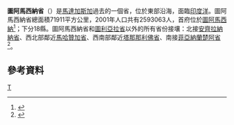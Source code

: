{{expand language|en|time=2019-02-13T14:06:58+00:00}}
{{refimprove|time=2019-02-13T14:06:58+00:00}}
{{Infobox settlement
| name = 圖阿馬西納省
| native_name = Toamasina
| native_name_lang = fr
| settlement_type = 省
| image_skyline = 
| image_alt =
| image_caption = 
| image_flag = 
| flag_alt =
| image_seal = 
| seal_alt =
| image_shield = 
| shield_alt =
| nickname =
| motto =
| image_map = Madagascar Toamasina Province.svg
| map_alt =
| map_caption = 馬達加斯加全境，其中橙色部分為過去的圖阿馬西納省
| pushpin_map =
| pushpin_label_position =
| pushpin_map_alt =
| pushpin_map_caption =
| coordinates = {{coord|17|45|S|48|45|E|display=inline,title}}
| coor_pinpoint = 首府
| coordinates_footnotes =
| subdivision_type = 國家
| subdivision_name = {{Flag|Madagascar}}
| established_title =
| established_date = 
| founder =
| seat_type = 首府
| seat = [[圖阿馬西納|圖阿馬西納]]
| government_footnotes =
| leader_party =
| leader_title = 
| leader_name = 
| unit_pref = Metric<!-- or US or UK -->
| area_footnotes =
| area_total_km2 = 71911
| area_land_km2 =
| area_water_km2 =
| area_water_percent =
| area_note = 
| elevation_footnotes =
| elevation_m =
| population_footnotes =
| population_total = 2855600
| population_as_of = 2004
| population_density_km2 = auto
| population_demonym = 
| population_note = 
| timezone1 = UTC+3
| utc_offset1 = 
| timezone1_DST =
| utc_offset1_DST =
| postal_code_type =
| postal_code =
| area_code_type =
| area_code = 
| iso_code = 
| website = 
| footnotes = 
}}
'''圖阿馬西納省'''（{{lang-fr|Toamasina}}）是[[馬達加斯加|馬達加斯加]]過去的一個省，位於東部沿海，面臨[[印度洋|印度洋]]。圖阿馬西納省總面積71911平方公里，2001年人口共有2593063人，首府位於[[圖阿馬西納|圖阿馬西納]]<ref name="BanerjeeCarlin2003">{{cite book|last1=Banerjee|first1=Sudipto|last2=Carlin|first2=Bradley P.|last3=Gelfand|first3=Alan E.|title=Hierarchical Modeling and Analysis for Spatial Data|url=https://books.google.com/books?id=YqpZKTp-Wh0C&pg=PA200|date=2003|publisher=CRC Press|isbn=978-0-203-48780-8|page=200|access-date=2019-03-14|archive-date=2020-03-28|archive-url=https://web.archive.org/web/20200328225430/https://books.google.com/books?id=YqpZKTp-Wh0C&pg=PA200|dead-url=no}}</ref>；下分18縣。圖阿馬西納省和[[圖利亞拉省|圖利亞拉省]]以外的所有省份接壤：北接[[安齊拉納納省|安齊拉納納省]]、西北部鄰近[[馬哈贊加省|馬哈贊加省]]、西南部鄰近[[塔那那利佛省|塔那那利佛省]]、南接[[菲亞納蘭楚阿省|菲亞納蘭楚阿省]]<ref name="Frawley2003">{{cite book|last=Frawley|first=William|authorlink=William Frawley|title=International Encyclopedia of Linguistics|url=https://books.google.com/books?id=sl_dDVctycgC&pg=PA205|year=2003|publisher=Oxford University Press|isbn=978-0-19-513977-8|page=205}}</ref>。

==參考資料==
{{reflist}}
{{Wikivoyage|图阿马西纳省}}

[[Category:馬達加斯加行政區劃|T]]